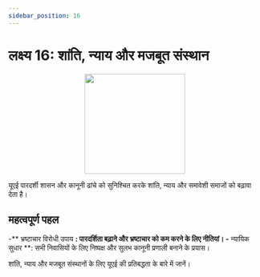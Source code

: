 ```yaml
---
sidebar_position: 16
---
```


# लक्ष्य 16: शांति, न्याय और मजबूत संस्थान

<p align="center"><img src="https://www.un.org/sustainabledevelopment/wp-content/uploads/2019/08/E-Goal-16-1024x1024.png" width="200" height="200"/></p>

यूएई पारदर्शी शासन और कानूनी ढांचे को सुनिश्चित करके शांति, न्याय और समावेशी समाजों को बढ़ावा देता है।

## महत्वपूर्ण पहल

-** भ्रष्टाचार विरोधी उपाय **: पारदर्शिता बढ़ाने और भ्रष्टाचार को कम करने के लिए नीतियां।
-** न्यायिक सुधार **: सभी निवासियों के लिए निष्पक्ष और सुलभ कानूनी प्रणाली बनाने के प्रयास।

शांति, न्याय और मजबूत संस्थानों के लिए यूएई की प्रतिबद्धता के बारे में जानें।